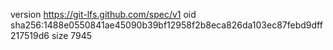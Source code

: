 version https://git-lfs.github.com/spec/v1
oid sha256:1488e0550841ae45090b39bf12958f2b8eca826da103ec87febd9dff217519d6
size 7945
